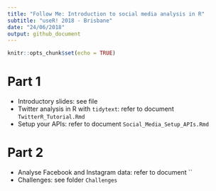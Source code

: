 ```yaml
---
title: "Follow Me: Introduction to social media analysis in R"
subtitle: "useR! 2018 - Brisbane"
date: "24/06/2018"
output: github_document
---
```


```r
knitr::opts_chunk$set(echo = TRUE)
```

# Part 1

* Introductory slides: see file
* Twitter analysis in R with `tidytext`: refer to document `TwitterR_Tutorial.Rmd`
* Setup your APIs: refer to document `Social_Media_Setup_APIs.Rmd`

# Part 2

* Analyse Facebook and Instagram data: refer to document ``
* Challenges: see folder `Challenges`

